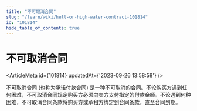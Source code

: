 ```yaml
---
title: "不可取消合同"
slug: "/learn/wiki/hell-or-high-water-contract-101814"
id: "101814"
hide_table_of_contents: true
---
```



# 不可取消合同

<ArticleMeta id={101814} updatedAt={'2023-09-26 13:58:58'} />
<div className='border-solid border-b border-t-0 my-4 border-[var(--ifm-color-gray-300)]' />

不可取消合同 (也称为承诺付款合同) 是一种不可取消的合同。不论购买方遇到任何困难，不可取消合同规定购买方必须向卖方支付指定的付款金额。不论遇到何种困难，不可取消合同条款将购买方或承租方绑定到合同条款，直至合同到期。
